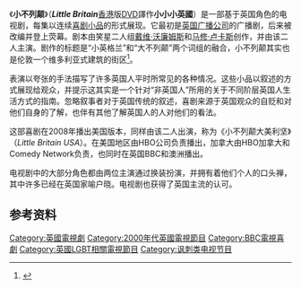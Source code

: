 {{noteTA
| T = zh-hans: 小不列颠; zh-hant: 大英國小人物
| G1 = TV
| 1 = zh-hans: 小不列颠; zh-hant: 大英國小人物
| 2 = zh-hans: 小不列颠大美利坚; zh-hant: 大英國小人物美國版
| 3 = zh-tw:沃廉姆斯;zh-hk:華廉士;zh-cn:沃廉姆斯;
}}
{{Infobox television
| show_name = 小不列颠/小小小英國
| image = 
| caption = 
| format = [[喜剧小品|喜剧小品]]
| runtime = 30 分钟
| creator = [[戴维·沃廉姆斯|戴维·沃廉姆斯]]<br />[[马修·卢卡斯|马修·卢卡斯]]
| starring = [[戴维·沃廉姆斯|戴维·沃廉姆斯]]<br />[[马修·卢卡斯|马修·卢卡斯]]
| country = 英国
| network = BBC Three <small>(前两季)</small><br />[[BBC_One|BBC One]] <small>(第三季)</small>
| first_aired = 16 September 2003
| last_aired = 31 December 2006
| Status = Ended
| num_series = 3
| num_episodes = 20 
| followed_by = 小不列颠大美利坚（''Little Britain USA''）
| website = http://www.bbc.co.uk/comedy/littlebritain/
}}

《'''小不列颠'''》（'''''Little Britain'''''[[香港|香港]]版[[DVD|DVD]]譯作'''小小小英國'''）是一部基于英国角色的电视剧，每集以连续[[喜剧小品|喜剧小品]]的形式展现。它最初是[[英国广播公司|英国广播公司]]的广播剧，后来被改编并登上荧幕。剧本由笑星二人组[[戴维·沃廉姆斯|戴维·沃廉姆斯]]和[[马修·卢卡斯|马修·卢卡斯]]创作，并由该二人主演。剧作的标题是“小英格兰”和“大不列颠”两个词组的融合，小不列颠其实也是伦敦一个维多利亚式建筑的街区<ref>{{Cite web |url=http://www.victorianlondon.org/districts/littlebritain.htm |title='Victorian London - Districts - Little Britain' |access-date=2011-04-22 |archive-date=2016-02-19 |archive-url=https://web.archive.org/web/20160219211722/http://www.victorianlondon.org/districts/littlebritain.htm |dead-url=no }}</ref>。

表演以夸张的手法描写了许多英国人平时所常见的各种情况。这些小品以叙述的方式展现给观众，并提示这其实是一个针对“非英国人”所用的关于不同阶层英国人生活方式的指南。忽略叙事者对于英国传统的叙述，喜剧来源于英国观众的自贬和对他们自身的了解，也伴有其他了解英国人的人对他们的看法。

这部喜剧在2008年播出美国版本，同样由该二人出演，称为《小不列颠大美利坚》（''Little Britain USA''）。在美国地区由HBO公司负责播出，加拿大由HBO加拿大和Comedy Network负责，也同时在英国BBC和澳洲播出。

电视剧中的大部分角色都由两位主演通过换装扮演，并拥有着他们个人的口头禅，其中许多已经在英国家喻户晓。电视剧也获得了英国主流的认可。

==参考资料==
{{reflist}}

{{Authority control}}
[[Category:英國電視劇|Category:英國電視劇]]
[[Category:2000年代英國電視節目|Category:2000年代英國電視節目]]
[[Category:BBC電視喜劇|Category:BBC電視喜劇]]
[[Category:英國LGBT相關電視節目|Category:英國LGBT相關電視節目]]
[[Category:讽刺类电视节目|Category:讽刺类电视节目]]